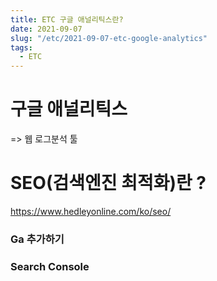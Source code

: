 ```yaml
---
title: ETC 구글 애널리틱스란?
date: 2021-09-07
slug: "/etc/2021-09-07-etc-google-analytics"
tags:
  - ETC
---
```


# 구글 애널리틱스 
=> 웹 로그분석 툴

# SEO(검색엔진 최적화)란 ?


https://www.hedleyonline.com/ko/seo/


### Ga 추가하기


### Search Console